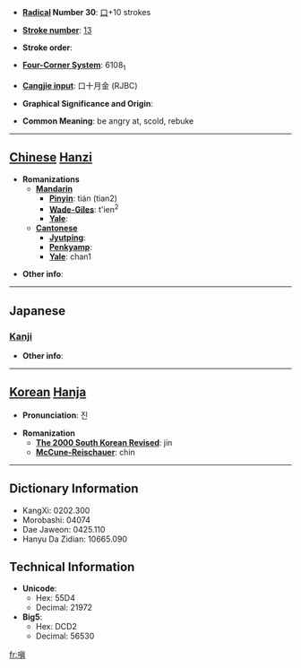 * '''[[Wiktionary:Chinese radical index| Radical]] Number 30''': [[Wiktionary:Chinese radical index 口|口]]+10 strokes

* '''[[Wiktionary:Chinese total strokes index|Stroke number]]''': [[Wiktionary:Chinese total strokes index 13|13]]

* '''Stroke order''': 

* '''[[Wiktionary:Chinese four corner index|Four-Corner System]]''': 6108<sub>1</sub>

* '''[[Wiktionary:Chinese Cangjie index|Cangjie input]]''': 口十月金 (RJBC)

* '''Graphical Significance and Origin''': 

* '''Common Meaning''': be angry at, scold, rebuke

----

== [[Chinese]] [[Hanzi]] ==

* '''Romanizations'''
** '''[[Mandarin]]'''
*** '''[[Pinyin]]''': tián (tian2)
*** '''[[Wade-Giles]]''': t'ien<sup>2</sup>
*** '''[[Yale]]''': 
** '''[[Cantonese]]'''
*** '''[[Jyutping]]''':
*** '''[[Penkyamp]]''': 
*** '''[[Yale]]''': chan1

* '''Other info''': 

----

==Japanese==
===[[Kanji]]===
{{kanji|on readings=[[しん]] (shin)|kun readings=[[いかる]] (ikaru)}}

* '''Other info''':  

----

== [[Korean]] [[Hanja]] ==

* '''Pronunciation''': 진

* '''Romanization'''
** '''[[The 2000 South Korean Revised Romanization|The 2000 South Korean Revised]]''': jin
** '''[[McCune-Reischauer]]''': chin

----

== Dictionary Information ==

* KangXi: 0202.300
* Morobashi: 04074
* Dae Jaweon: 0425.110
* Hanyu Da Zidian: 10665.090

== Technical Information ==

* '''Unicode''':
** Hex: 55D4
** Decimal: 21972
* '''Big5''':
** Hex: DCD2
** Decimal: 56530

[[fr:嗔]]